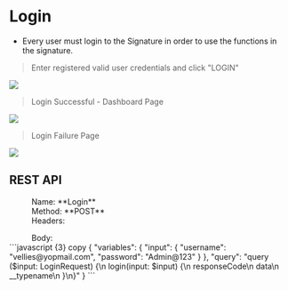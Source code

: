 # Login

- Every user must login to the Signature in order to use the functions in the signature.

> Enter registered valid user credentials and click "LOGIN"

<img src="../../admin/login.png" />

> Login Successful - Dashboard Page

<img src="../../admin/dashboard.png" />

> Login Failure Page

<img src="../../admin/login-faliure.png" />

## REST API

<dl>
  <dd>Name: **Login**</dd>
  <dd>Method: **POST**</dd>
  <dd>Headers: </dd>
</dl>
<dl>
  <dd>Body:</dd>
  ```javascript {3} copy
{
  "variables": {
    "input": {
      "username": "vellies@yopmail.com",
      "password": "Admin@123"
    }
  },
  "query": "query ($input: LoginRequest) {\n  login(input: $input) {\n    responseCode\n    data\n    __typename\n  }\n}"
}
```
</dl>
